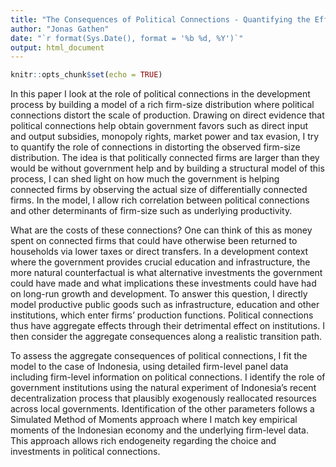 ```yaml
---
title: "The Consequences of Political Connections - Quantifying the Effect of Firm-Size Distortions on Development in Indonesia"
author: "Jonas Gathen"
date: "`r format(Sys.Date(), format = '%b %d, %Y')`"
output: html_document
---
```


```r
knitr::opts_chunk$set(echo = TRUE)
```

In this paper I look at the role of political connections in the development process by building a model of a rich firm-size distribution where political connections distort the scale of production. Drawing on direct evidence that political connections help obtain government favors such as direct input and output subsidies, monopoly rights, market power and tax evasion, I try to quantify the role of connections in distorting the observed firm-size distribution. The idea is that politically connected firms are larger than they would be without government help and by building a structural model of this process, I can shed light on how much the government is helping connected firms by observing the actual size of differentially connected firms. In the model, I allow rich correlation between political connections and other determinants of firm-size such as underlying productivity. 

What are the costs of these connections? One can think of this as money spent on connected firms that could have otherwise been returned to households via lower taxes or direct transfers. In a development context where the government provides crucial education and infrastructure, the more natural counterfactual is what alternative investments the government could have made and what implications these investments could have had on long-run growth and development. To answer this question, I directly model productive public goods such as infrastructure, education and other institutions, which enter firms' production functions. Political connections thus have aggregate effects through their detrimental effect on institutions. I then consider the aggregate consequences along a realistic transition path.

To assess the aggregate consequences of political connections, I fit the model to the case of Indonesia, using detailed firm-level panel data including firm-level information on political connections. I identify the role of government institutions using the natural experiment of Indonesia's recent decentralization process that plausibly exogenously reallocated resources across local governments. Identification of the other parameters follows a Simulated Method of Moments approach where I match key empirical moments of the Indonesian economy and the underlying firm-level data. This approach allows rich endogeneity regarding the choice and investments in political connections. 